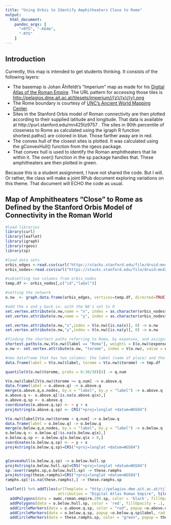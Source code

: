 ```yaml
---
title: "Using Orbis to Identify Amphitheaters Close to Rome"
output:
  html_document:
    pandoc_args: [
      "+RTS", "-K64m",
      "-RTS"
    ]
---
```


## Introduction

Currently, this map is intended to get students thinking. It consists of the following layers:

 * The basemap is Johan Åhlfeldt's "Imperium" map as made for his [Digital Atlas of the Roman Empire](http://dare.ht.lu.se). The URL pattern for accessing those tiles is <http://pelagios.dme.ait.ac.at/tilesets/imperium//{z}/{x}/{y}.png>
 * The Rome boundary is courtesy of [UNC's Ancient World Mapping Center](http://awmc.unc.edu/).
 * Sites in the Stanford Orbis model of Roman connectivity are then plotted according to their supplied latitude and longitude. That data is available at http://purl.stanford.edu/mn425tz9757 . The sites in 90th percentile of closeness to Rome as calculated using the igraph R function shortest.paths() are colored in blue. Those farther away are in red.
 * The convex hull of the closest sites is plotted. It was calculated using the gConvexHull() function from the rgeos package.
 * That convex hull is used to identify the Roman amphitheaters that lie within it. The over() function in the sp package handles that. These amphitheaters are then plotted in green.
 
Because this is a student assignment, I have not shared the code. But I will. Or rather, the class will make a joint RPub document exploring variations on this theme. That document will ECHO the code as usual.

## Map of Amphitheaters "Close" to Rome as Defined by the Stanford Orbis Model of Connectivity in the Roman World

```r
#load libraries
library(curl)
library(leaflet)
library(igraph)
library(rgeos)
library(sp)

#load data sets
orbis_edges <-read.csv(curl("https://stacks.stanford.edu/file/druid:mn425tz9757/orbis_edges_0514.csv"),head=TRUE)
orbis_nodes<-read.csv(curl("https://stacks.stanford.edu/file/druid:mn425tz9757/orbis_nodes_0514.csv"),head=TRUE)

#subsetting two columns from orbis_nodes
temp.df <- orbis_nodes[,c("id","label")]

#setting the network
o.nw  <- graph.data.frame(orbis_edges, vertices=temp.df, directed=TRUE)

#add the x and y back in. with the NA's set to 0
set.vertex.attribute(o.nw,name = "x", index = as.character(orbis_nodes$id), value = orbis_nodes$x) -> o.nw
set.vertex.attribute(o.nw,name = "y", index = as.character(orbis_nodes$id), value = orbis_nodes$y) -> o.nw

set.vertex.attribute(o.nw,"x",index = V(o.nw)[is.na(x)], 0) -> o.nw
set.vertex.attribute(o.nw,"y",index = V(o.nw)[is.na(y)], 0) -> o.nw

#finding the shortest paths referring to Roma, by expenses, and assigning to a new object
shortest.paths(o.nw,V(o.nw)[label == "Roma"], weights = E(o.nw)$expense) -> o.nw.torome
o.nw <- set.vertex.attribute(o.nw, "torome", index = V(o.nw), value = o.nw.torome)

#new dataframe that has two columns: the label (name of place) and the distance to Rome
data.frame(label = V(o.nw)$label, torome = V(o.nw)$torome) -> tmp.df

quantile(V(o.nw)$torome, probs = 0:30/30)[4] -> q.num

V(o.nw)$label[V(o.nw)$torome >= q.num] -> o.above.q
data.frame(label = o.above.q) -> o.above.q
merge(o.above.q,o.nodes, by.x = "label", by.y = "label") -> o.above.q
o.above.q <- o.above.q[!is.na(o.above.q$x),]
o.above.q.sp <- o.above.q
coordinates(o.above.q.sp) <- ~ y + x
proj4string(o.above.q.sp) <- CRS("+proj=longlat +datum=WGS84")

V(o.nw)$label[V(o.nw)$torome < q.num] -> o.below.q
data.frame(label = o.below.q) -> o.below.q
merge(o.below.q,o.nodes, by.x = "label", by.y = "label") -> o.below.q
o.below.q <- o.below.q[!is.na(o.below.q$x),]
o.below.q.sp <- o.below.q[o.below.q$x > 0,]
coordinates(o.below.q.sp) <- ~ y + x
proj4string(o.below.q.sp)=CRS("+proj=longlat +datum=WGS84")


gConvexHull(o.below.q.sp) -> o.below.hull.sp
proj4string(o.below.hull.sp)=CRS("+proj=longlat +datum=WGS84")
sp::over(ramphs.sp,o.below.hull.sp) -> these.ramphs
proj4string(these.ramphs)=CRS("+proj=longlat +datum=WGS84")
ramphs.sp[!is.na(these.ramphs),] -> these.ramphs.sp

leaflet() %>% addTiles(urlTemplate = "http://pelagios.dme.ait.ac.at/tilesets/imperium//{z}/{x}/{y}.png",
                       attribution = "Digital Atlas Roman Empire", tileOptions(opacity= .3))  %>%
  addPolygons(data = awmc.roman.empire.200.sp, color = 'black', fillOpacity = .05, stroke = F, ) %>%
  addPolygons(data = o.below.hull.sp, color = 'red', fillOpacity = .1, stroke = F) %>%
  addCircleMarkers(data = o.above.q.sp, color = "red", popup =o.above.q.sp$label, radius = 1) %>%
  addCircleMarkers(data = o.below.q.sp, popup =o.below.q.sp$label, radius = 1) %>%
  addCircleMarkers(data = these.ramphs.sp, color = "green", popup = these.ramphs.sp$label, radius = 1) 
```
